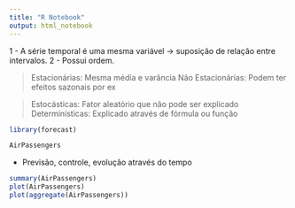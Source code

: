 ```yaml
---
title: "R Notebook"
output: html_notebook
---
```


1 - A série temporal é uma mesma variável -> suposição de relação entre intervalos.
2 - Possui ordem.

> Estacionárias: Mesma média e varância
> Não Estacionárias: Podem ter efeitos sazonais por ex

> Estocásticas: Fator aleatório que não pode ser explicado
> Determinísticas: Explicado através de fórmula ou função

```r
library(forecast)

AirPassengers

```
- Previsão, controle, evolução através do tempo

```r
summary(AirPassengers)
plot(AirPassengers)
plot(aggregate(AirPassengers))
```


